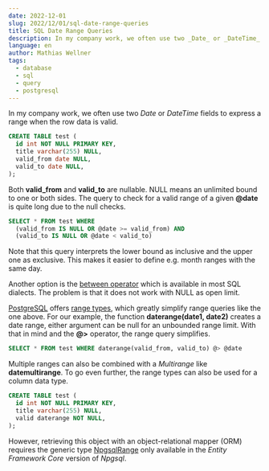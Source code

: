 ```yaml
---
date: 2022-12-01
slug: 2022/12/01/sql-date-range-queries
title: SQL Date Range Queries
description: In my company work, we often use two _Date_ or _DateTime_ fields to express a range when the row data is valid.
language: en
author: Mathias Wellner
tags:
  - database
  - sql
  - query
  - postgresql
---
```


In my company work, we often use two _Date_ or _DateTime_ fields to express a range when the row data is valid.

```sql
CREATE TABLE test (
  id int NOT NULL PRIMARY KEY,
  title varchar(255) NULL,
  valid_from date NULL,
  valid_to date NULL,
);
```

Both **valid_from** and **valid_to** are nullable. NULL means an unlimited bound to one or both sides. The query to check for a valid range of a given **@date** is quite long due to the null checks.

```sql
SELECT * FROM test WHERE
  (valid_from IS NULL OR @date >= valid_from) AND
  (valid_to IS NULL OR @date < valid_to)
```

Note that this query interprets the lower bound as inclusive and the upper one as exclusive. This makes it easier to define e.g. month ranges with the same day.

Another option is the [between operator](https://www.postgresqltutorial.com/postgresql-tutorial/postgresql-between/) which is available in most SQL dialects. The problem is that it does not work with NULL as open limit.

[PostgreSQL](https://www.postgresql.org) offers [range types](https://www.postgresql.org/docs/current/rangetypes.html), which greatly simplify range queries like the one above. For our example, the function **daterange(date1, date2)** creates a date range, either argument can be null for an unbounded range limit. With that in mind and the **@>** operator, the range query simplifies.

```sql
SELECT * FROM test WHERE daterange(valid_from, valid_to) @> @date
```

Multiple ranges can also be combined with a _Multirange_ like **datemultirange**. To go even further, the range types can also be used for a column data type.

```sql
CREATE TABLE test (
  id int NOT NULL PRIMARY KEY,
  title varchar(255) NULL,
  valid daterange NOT NULL,
);
```

However, retrieving this object with an object-relational mapper (ORM) requires the generic type [NpgsqlRange](https://www.npgsql.org/efcore/mapping/range.html) only available in the _Entity Framework Core_ version of _Npgsql_.
